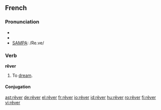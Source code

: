 ==French==

===Pronunciation===
*{{audio|Fr-rêver.ogg|audio}}
*{{IPA|/ʁe.ve/}}
*[[w:SAMPA|SAMPA]]: /Re.ve/

===Verb===
'''rêver'''
# To [[dream]].

====Conjugation====
{{fr-conj-er|rêv|avoir|cat=rever}}

[[ast:rêver]]
[[de:rêver]]
[[el:rêver]]
[[fr:rêver]]
[[io:rêver]]
[[id:rêver]]
[[hu:rêver]]
[[ro:rêver]]
[[fi:rêver]]
[[vi:rêver]]